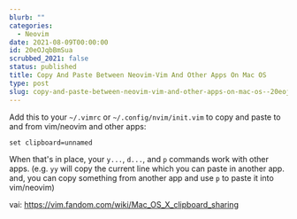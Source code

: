 ```yaml
---
blurb: ""
categories:
  - Neovim
date: 2021-08-09T00:00:00
id: 20eOJqbBmSua
scrubbed_2021: false
status: published
title: Copy And Paste Between Neovim-Vim And Other Apps On Mac OS
type: post
slug: copy-and-paste-between-neovim-vim-and-other-apps-on-mac-os--20eojqbbmsua
---
```


Add this to your `~/.vimrc` or `~/.config/nvim/init.vim` to copy and paste to and from vim/neovim and other apps:

```
set clipboard=unnamed
```

When that's in place, your `y...`, `d...`, and `p` commands work with other apps. (e.g. `yy` will copy the current line which you can paste in another app. and, you can copy something from another app and use `p` to paste it into vim/neovim)

vai: https://vim.fandom.com/wiki/Mac_OS_X_clipboard_sharing